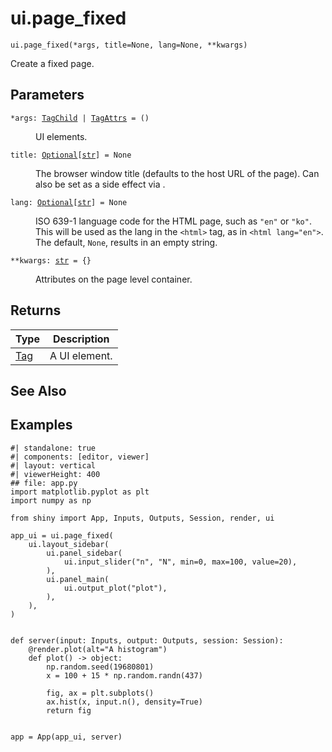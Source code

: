 # ui.page_fixed { #shiny.ui.page_fixed }

`ui.page_fixed(*args, title=None, lang=None, **kwargs)`

Create a fixed page.

## Parameters

<code><span class="parameter-name">*args</span><span class="parameter-annotation-sep">:</span> <span class="parameter-annotation">[TagChild](`htmltools.TagChild`) \| [TagAttrs](`htmltools.TagAttrs`)</span> <span class="parameter-default-sep">=</span> <span class="parameter-default">()</span></code>

:   UI elements.

<code><span class="parameter-name">title</span><span class="parameter-annotation-sep">:</span> <span class="parameter-annotation">[Optional](`typing.Optional`)\[[str](`str`)\]</span> <span class="parameter-default-sep">=</span> <span class="parameter-default">None</span></code>

:   The browser window title (defaults to the host URL of the page). Can also be set
    as a side effect via [](:func:`~shiny.ui.panel_title`).

<code><span class="parameter-name">lang</span><span class="parameter-annotation-sep">:</span> <span class="parameter-annotation">[Optional](`typing.Optional`)\[[str](`str`)\]</span> <span class="parameter-default-sep">=</span> <span class="parameter-default">None</span></code>

:   ISO 639-1 language code for the HTML page, such as ``"en"`` or ``"ko"``. This
    will be used as the lang in the ``<html>`` tag, as in ``<html lang="en">``. The
    default, `None`, results in an empty string.

<code><span class="parameter-name">**kwargs</span><span class="parameter-annotation-sep">:</span> <span class="parameter-annotation">[str](`str`)</span> <span class="parameter-default-sep">=</span> <span class="parameter-default">{}</span></code>

:   Attributes on the page level container.

## Returns

| Type                   | Description   |
|------------------------|---------------|
| [Tag](`htmltools.Tag`) | A UI element. |

## See Also

[](:func:`~shiny.ui.page_fluid`)
[](:func:`~shiny.ui.page_bootstrap`)
[](:func:`~shiny.ui.page_navbar`)

## Examples


```shinylive-python
#| standalone: true
#| components: [editor, viewer]
#| layout: vertical
#| viewerHeight: 400
## file: app.py
import matplotlib.pyplot as plt
import numpy as np

from shiny import App, Inputs, Outputs, Session, render, ui

app_ui = ui.page_fixed(
    ui.layout_sidebar(
        ui.panel_sidebar(
            ui.input_slider("n", "N", min=0, max=100, value=20),
        ),
        ui.panel_main(
            ui.output_plot("plot"),
        ),
    ),
)


def server(input: Inputs, output: Outputs, session: Session):
    @render.plot(alt="A histogram")
    def plot() -> object:
        np.random.seed(19680801)
        x = 100 + 15 * np.random.randn(437)

        fig, ax = plt.subplots()
        ax.hist(x, input.n(), density=True)
        return fig


app = App(app_ui, server)

```

